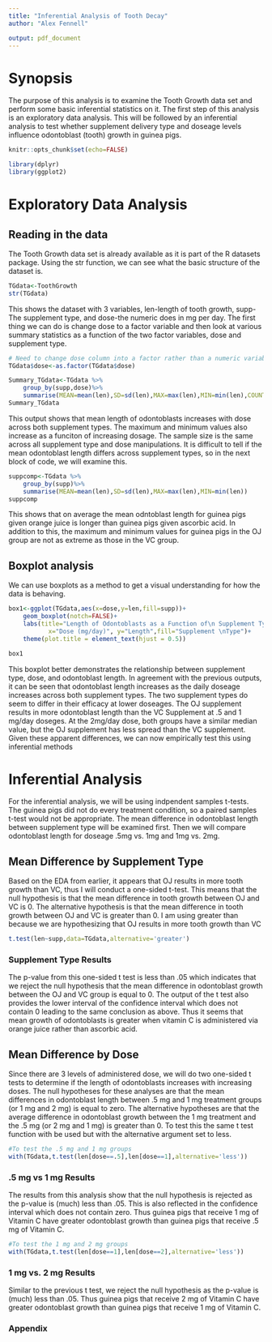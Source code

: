 ```yaml
---
title: "Inferential Analysis of Tooth Decay"
author: "Alex Fennell"

output: pdf_document
---
```

# Synopsis

The purpose of this analysis is to examine the Tooth Growth data set and perform
some basic inferential statistics on it. The first step of this analysis is an
exploratory data analysis. This will be followed by an inferential analysis to test
whether supplement delivery type and doseage levels influence odontoblast (tooth)
growth in guinea pigs.

```r
knitr::opts_chunk$set(echo=FALSE)
```

```r
library(dplyr)
library(ggplot2)
```
# Exploratory Data Analysis

## Reading in the data
The Tooth Growth data set is already available as it is part of the R datasets
package. Using the str function, we can see what the basic structure of the dataset 
is.

```r
TGdata<-ToothGrowth
str(TGdata)
```

This shows the dataset with 3 variables, len-length of tooth growth, 
supp-The supplement type, and dose-the numeric does in mg per day. The first thing
we can do is change dose to a factor variable and then look at various summary statistics
as a function of the two factor variables, dose and supplement type.

```r
# Need to change dose column into a factor rather than a numeric variable
TGdata$dose<-as.factor(TGdata$dose)

Summary_TGdata<-TGdata %>%
    group_by(supp,dose)%>%
    summarise(MEAN=mean(len),SD=sd(len),MAX=max(len),MIN=min(len),COUNT=n())
Summary_TGdata
```

This output shows that mean length of odontoblasts increases with dose across both
supplement types. The maximum and minimum values also increase as a funciton of 
increasing dosage. The sample size is the same across all supplement type and
dose manipulations. It is difficult to tell if the mean odontoblast length differs
across supplement types, so in the next block of code, we will examine this.

```r
suppcomp<-TGdata %>%
    group_by(supp)%>%
    summarise(MEAN=mean(len),SD=sd(len),MAX=max(len),MIN=min(len))
suppcomp
```
 
 This shows that on average the mean odntoblast length for guinea pigs given 
 orange juice is longer than guinea pigs given ascorbic acid. In addition to this,
 the maximum and minimum values for guinea pigs in the OJ group are not as extreme
 as those in the VC group. 
 
## Boxplot analysis
We can use boxplots as a method to get a visual understanding for how the data is
behaving.

```r
box1<-ggplot(TGdata,aes(x=dose,y=len,fill=supp))+
    geom_boxplot(notch=FALSE)+
    labs(title="Length of Odontoblasts as a Function of\n Supplement Type and Doseage",
           x="Dose (mg/day)", y="Length",fill="Supplement \nType")+
    theme(plot.title = element_text(hjust = 0.5))

box1
```

This boxplot better demonstrates the relationship between supplement type, dose,
and odontoblast length. In agreement with the previous outputs, it can be seen that
odontoblast length increases as the daily doseage increases across both supplement 
types. The two supplement types do seem to differ in their efficacy at lower doseages.
The OJ supplement results in more odontoblast length than the VC Supplement at .5 
and 1 mg/day doseges. At the 2mg/day dose, both groups have a similar median value,
but the OJ supplement has less spread than the VC supplement. Given these apparent 
differences, we can now empirically test this using inferential methods

# Inferential Analysis
For the inferential analysis, we will be using indpendent samples t-tests. The 
guinea pigs did not do every treatment condition, so a paired samples t-test would
not be appropriate. The mean difference in odontoblast length between supplement 
type will be examined first. Then we will compare odontoblast length for doseage
.5mg vs. 1mg and 1mg vs. 2mg.

## Mean Difference by Supplement Type
Based on the EDA from earlier, it appears that OJ results in more tooth growth 
than VC, thus I will conduct a one-sided t-test. This means that the null hypothesis
is that the mean difference in tooth growth between OJ and VC is 0. The alternative
hypothesis is that the mean difference in tooth growth between OJ and VC is greater
than 0. I am using greater than because we are hypothesizing that OJ results in
more tooth growth than VC

```r
t.test(len~supp,data=TGdata,alternative='greater')
```

### Supplement Type Results
The p-value from this one-sided t test is less than .05 which indicates that we 
reject the null hypothesis that the mean difference in odontoblast growth between
the OJ and VC group is equal to 0. The output of the t test also provides the lower
interval of the confidence interval which does not contain 0 leading to the same
conclusion as above. Thus it seems that mean growth of odontoblasts is greater 
when vitamin C is administered via orange juice rather than ascorbic acid.

## Mean Difference by Dose
Since there are 3 levels of administered dose, we will do two one-sided t tests
to determine if the length of odontoblasts increases with increasing doses. The null 
hypotheses for these analyses are that the mean differences in odontoblast length
between .5 mg and 1 mg treatment groups (or 1 mg and 2 mg) is equal to zero. The
alternative hypotheses are that the average difference in odontoblast growth 
between the 1 mg treatment and the .5 mg (or 2 mg and 1 mg) is greater than 0. To
test this the same t test function with be used but with the alternative argument
set to less. 

```r
#To test the .5 mg and 1 mg groups
with(TGdata,t.test(len[dose==.5],len[dose==1],alternative='less'))
```
### .5 mg vs 1 mg Results
The results from this analysis show that the null hypothesis is rejected as the
p-value is (much) less than .05. This is also reflected in the confidence interval
which does not contain zero. Thus guinea pigs that receive 1 mg of Vitamin C have
greater odontoblast growth than guinea pigs that receive .5 mg of Vitamin C.

```r
#To test the 1 mg and 2 mg groups
with(TGdata,t.test(len[dose==1],len[dose==2],alternative='less'))
```

### 1 mg vs. 2 mg Results
Similar to the previous t test, we reject the null hypothesis  as the p-value is 
(much) less than .05. Thus guinea pigs that receive 2 mg of Vitamin C have
greater odontoblast growth than guinea pigs that receive 1 mg of Vitamin C.

### Appendix 
```r
```